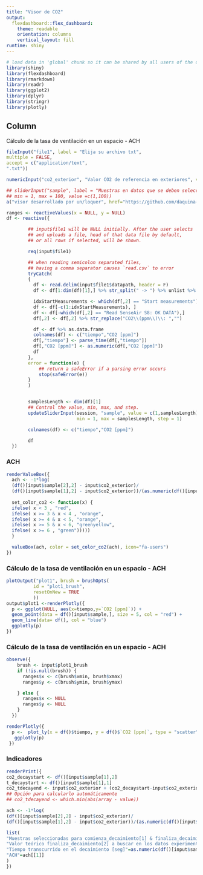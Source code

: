 ```yaml
---
title: "Visor de CO2"
output:
  flexdashboard::flex_dashboard:
    theme: readable
    orientation: columns
    vertical_layout: fill
runtime: shiny
---
```


```r
# load data in 'global' chunk so it can be shared by all users of the dashboard
library(shiny)
library(flexdashboard)
library(rmarkdown)
library(readr)
library(ggplot2)
library(dplyr)
library(stringr)
library(plotly)
```


Column
-----------------------------------------------------------------------
Cálculo de la tasa de ventilación en un espacio - ACH

```r
fileInput("file1", label = "Elija su archivo txt",
multiple = FALSE,
accept = c("application/text",
".txt"))

numericInput("co2_exterior", "Valor CO2 de referencia en exteriores", value= 400)

## sliderInput("sample", label = "Muestras en datos que se deben seleccionar, para el comienzo del decaimiento de CO2 en el espacio y donde termina de decaer la concentración:",
## min = 1, max = 100, value =c(1,100))
a("visor desarrollado por un/loquer", href="https://github.com/daquina-io/calculo-tasa-ventilacion")
```

```r
ranges <- reactiveValues(x = NULL, y = NULL)
df <- reactive({

        ## input$file1 will be NULL initially. After the user selects
        ## and uploads a file, head of that data file by default,
        ## or all rows if selected, will be shown.

        req(input$file1)

        ## when reading semicolon separated files,
        ## having a comma separator causes `read.csv` to error
        tryCatch(
        {
          df <- read.delim(input$file1$datapath, header = F)
          df <- df[1:dim(df)[1],] %>% str_split(" -> ") %>% unlist %>% matrix(nrow = dim(df)[1], byrow = TRUE)

          idxStartMeasurements <- which(df[,2] == "Start measurements")
          df <- df[-c(1:idxStartMeasurements), ]
          df <- df[-which(df[,2] == "Read SenseAir S8: OK DATA"),]
          df[,2] <- df[,2] %>% str_replace("CO2\\(ppm\\)\\: ","")

          df <- df %>% as.data.frame
          colnames(df) <- c("tiempo","CO2 [ppm]")
          df[,"tiempo"] <- parse_time(df[,"tiempo"])
          df[,"CO2 [ppm]"] <- as.numeric(df[,"CO2 [ppm]"])
          df
        },
        error = function(e) {
            ## return a safeError if a parsing error occurs
            stop(safeError(e))
        }
        )


        samplesLength <- dim(df)[1]
        ## Control the value, min, max, and step.
        updateSliderInput(session, "sample", value = c(1,samplesLength),
                          min = 1, max = samplesLength, step = 1)

        colnames(df) <- c("tiempo","CO2 [ppm]")

        df
  })
```

### ACH

```r
renderValueBox({
  ach <- -1*log(
  (df()[input$sample[2],2] - input$co2_exterior)/
  (df()[input$sample[1],2] - input$co2_exterior))/(as.numeric(df()[input$sample[2],1]-df()[input$sample[1],1])/3600)
 
  set_color_co2 <- function(x) {
  ifelse( x < 3 , "red",
  ifelse( x >= 3 & x < 4 , "orange",
  ifelse( x >= 4 & x < 5, "orange",
  ifelse( x >= 5 & x < 6, "greenyellow",
  ifelse( x >= 6 , "green")))))
  }

  valueBox(ach, color = set_color_co2(ach), icon="fa-users")
})

```

### Cálculo de la tasa de ventilación en un espacio - ACH

```r
plotOutput("plot1", brush = brushOpts(
          id = "plot1_brush",
          resetOnNew = TRUE
          ))
output$plot1 <-renderPlotly({
  p <- ggplot(NULL, aes(x=tiempo,y=`CO2 [ppm]`)) +
  geom_point(data = df()[input$sample,], size = 5, col = "red") +
  geom_line(data= df(), col = "blue")
  ggplotly(p)
})
```

### Cálculo de la tasa de ventilación en un espacio - ACH

```r
observe({
    brush <- input$plot1_brush
    if (!is.null(brush)) {
      ranges$x <- c(brush$xmin, brush$xmax)
      ranges$y <- c(brush$ymin, brush$ymax)

    } else {
      ranges$x <- NULL
      ranges$y <- NULL
    }
  })
```

```r
renderPlotly({
  p <-  plot_ly(x = df()$tiempo, y = df()$`CO2 [ppm]`, type = "scatter", mode = "lines")
   ggplotly(p)
 })
```

### Indicadores

```r
renderPrint({
co2_decaystart <- df()[input$sample[1],2]
t_decaystart <- df()[input$sample[1],1]
co2_tdecayend <- input$co2_exterior + (co2_decaystart-input$co2_exterior)*0.37
## Opción para calcularlo automáticamente
## co2_tdecayend <- which.min(abs(array - value))

ach <- -1*log(
(df()[input$sample[2],2] - input$co2_exterior)/
(df()[input$sample[1],2] - input$co2_exterior))/(as.numeric(df()[input$sample[2],1]-df()[input$sample[1],1])/3600)

list(
"Muestras seleccionadas para comienza_decaimiento[1] & finaliza_decaimiento[2] del aire en el espacio" = df()[input$sample,],
"Valor teórico finaliza_decaimiento[2] a buscar en los datos experimentales"=co2_tdecayend,
"Tiempo transcurrido en el decaimiento [seg]"=as.numeric(df()[input$sample[2],1]-df()[input$sample[1],1]),
"ACH"=ach[[1]]
)
})
```

